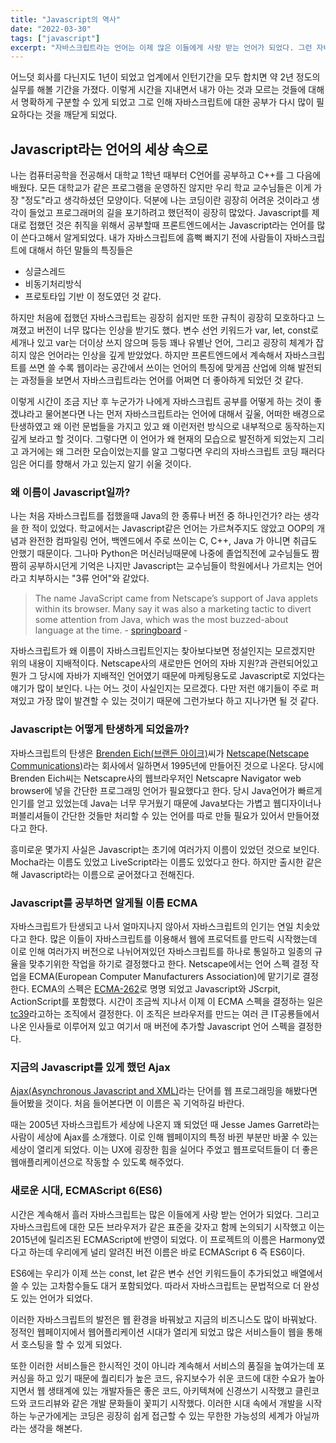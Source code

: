 ```yaml
---
title: "Javascript의 역사"
date: "2022-03-30"
tags: ["javascript"]
excerpt: "자바스크립트라는 언어는 이제 많은 이들에게 사랑 받는 언어가 되었다. 그런 자바스크립트의 역사에 대해서 짧게나마 함께 공유하고 싶어서 이 글을 적어본다. 몇가지 글들을 참고하여 자바스크립트라는 언어에 대한 간략한 배경을 설명해본다."
---
```


어느덧 회사를 다닌지도 1년이 되었고 업계에서 인턴기간을 모두 합치면 약 2년 정도의 실무를 해볼 기간을 가졌다.
이렇게 시간을 지내면서 내가 아는 것과 모르는 것들에 대해서 명확하게 구분할 수 있게 되었고 그로 인해 자바스크립트에 대한
공부가 다시 많이 필요하다는 것을 깨닫게 되었다.

## Javascript라는 언어의 세상 속으로

나는 컴퓨터공학을 전공해서 대학교 1학년 때부터 C언어를 공부하고 C++를 그 다음에 배웠다. 모든 대학교가 같은 프로그램을 운영하진 않지만
우리 학교 교수님들은 이게 가장 "정도"라고 생각하셨던 모양이다. 덕분에 나는 코딩이란 굉장히 어려운 것이라고 생각이 들었고
프로그래머의 길을 포기하려고 했던적이 굉장히 많았다. Javascript를 제대로 접했던 것은 취직을 위해서 공부할때 프론트엔드에서는 Javascript라는 언어를 많이
쓴다고해서 알게되었다. 내가 자바스크립트에 흠뻑 빠지기 전에 사람들이 자바스크립트에 대해서 하던 말들의 특징들은

- 싱글스레드
- 비동기처리방식
- 프로토타입 기반
  이 정도였던 것 같다.

하지만 처음에 접했던 자바스크립트는 굉장히 쉽지만 또한 규칙이 굉장히 모호하다고 느껴졌고 버전이 너무 많다는 인상을 받기도 했다.
변수 선언 키워드가 var, let, const로 세개나 있고 var는 더이상 쓰지 않으며 등등 꽤나 유별난 언어, 그리고
굉장히 체계가 잡히지 않은 언어라는 인상을 깊게 받았었다. 하지만 프론트엔드에서 계속해서 자바스크립트를 쓰면 쓸 수록
웹이라는 공간에서 쓰이는 언어의 특징에 맞게끔 산업에 의해 발전되는 과정들을 보면서 자바스크립트라는 언어를 어쩌면 더 좋아하게 되었던 것 같다.

이렇게 시간이 조금 지난 후 누군가가 나에게 자바스크립트 공부를 어떻게 하는 것이 좋겠냐라고 물어본다면 나는 먼저 자바스크립트라는 언어에 대해서
깊울, 어떠한 배경으로 탄생하였고 왜 이런 문법들을 가지고 있고 왜 이런저런 방식으로 내부적으로 동작하는지 깊게 보라고 할 것이다. 그렇다면 이 언어가 왜
현재의 모습으로 발전하게 되었는지 그리고 과거에는 왜 그러한 모습이었는지를 알고 그렇다면 우리의 자바스크립트 코딩 패러다임은
어디를 향해서 가고 있는지 알기 쉬울 것이다.

### 왜 이름이 Javascript일까?

나는 처음 자바스크립트를 접했을때 Java의 한 종류나 버전 중 하나인건가? 라는 생각을 한 적이 있었다. 학교에서는 Javascript같은 언어는 가르쳐주지도 않았고
OOP의 개념과 완전한 컴파일링 언어, 백엔드에서 주로 쓰이는 C, C++, Java 가 아니면 취급도 안했기 때문이다. 그나마 Python은 머신러닝때문에 나중에
졸업직전에 교수님들도 짬짬히 공부하시던게 기억은 나지만 Javascript는 교수님들이 학원에서나 가르치는 언어라고 치부하시는 "3류 언어"와 같았다.

> The name JavaScript came from Netscape’s support of Java applets within its browser. Many say it was also a marketing tactic to divert some attention from Java, which was the most buzzed-about language at the time. - [springboard](https://www.springboard.com/blog/data-science/history-of-javascript/#:~:text=The%20name%20JavaScript%20came%20from,about%20language%20at%20the%20time.) -

자바스크립트가 왜 이름이 자바스크립트인지는 찾아보다보면 정설인지는 모르겠지만 위의 내용이 지배적이다. Netscape사의 새로만든 언어의 자바 지원?과 관련되어있고
뭔가 그 당시에 자바가 지배적인 언어였기 때문에 마케팅용도로 Javascript로 지었다는 얘기가 많이 보인다. 나는 어느 것이 사실인지는 모르겠다. 다만 저런 얘기들이 주로 퍼져있고 가장 많이 발견할 수 있는 것이기 때문에
그런가보다 하고 지나가면 될 것 같다.

### Javascript는 어떻게 탄생하게 되었을까?

자바스크립트의 탄생은 [Brenden Eich(브랜든 아이크)](https://en.wikipedia.org/wiki/Brendan_Eich)씨가 [Netscape(Netscape Communications)](https://en.wikipedia.org/wiki/Netscape)라는 회사에서 일하면서 1995년에 만들어진 것으로 나온다.
당시에 Brenden Eich씨는 Netscapre사의 웹브라우저인 Netscapre Navigator web browser에 넣을 간단한 프로그래밍 언어가 필요했다고 한다. 당시 Java언어가 빠르게
인기를 얻고 있었는데 Java는 너무 무거웠기 때문에 Java보다는 가볍고 웹디자이너나 퍼블리셔들이 간단한 것들만 처리할 수 있는 언어를 따로 만들 필요가 있어서 만들어졌다고 한다.

흥미로운 몇가지 사실은 Javascript는 초기에 여러가지 이름이 있었던 것으로 보인다. Mocha라는 이름도 있었고 LiveScript라는 이름도 있었다고 한다. 하지만 출시한 같은 해 Javascript라는 이름으로
굳어졌다고 전해진다.

### Javascript를 공부하면 알게될 이름 ECMA

자바스크립트가 탄생되고 나서 얼마지나지 않아서 자바스크립트의 인기는 연일 치솟았다고 한다. 많은 이들이 자바스크립트를 이용해서 웹에 프로덕트를 만드릭 시작했는데
이로 인해 여러가지 버전으로 나뉘어져있던 자바스크립트를 하나로 통일하고 일종의 규율을 맞추기위한 작업을 하기로 결정했다고 한다.
Netscape에서는 언어 스펙 결정 작업을 ECMA(European Computer Manufacturers Association)에 맡기기로 결정한다. ECMA의 스펙은 [ECMA-262](https://www.ecma-international.org/publications-and-standards/standards/ecma-262/)로 명명 되었고 Javascript와 JScrpit, ActionScript를
포함했다. 시간이 조금씩 지나서 이제 이 ECMA 스펙을 결정하는 일은 [tc39](https://tc39.es/)라고하는 조직에서 결정한다. 이 조직은 브라우저를 만드는 여러 큰 IT공룡들에서 나온 인사들로 이루어져 있고 여기서 매 버전에
추가할 Javascript 언어 스펙을 결정한다.

### 지금의 Javascript를 있게 했던 Ajax

[Ajax(Asynchronous Javascript and XML)](https://immagic.com/eLibrary/ARCHIVES/GENERAL/ADTVPATH/A050218G.pdf)라는 단어를 웹 프로그래밍을 해봤다면 들어봤을 것이다. 처음 들어본다면 이 이름은 꼭 기억하길 바란다.

때는 2005년 자바스크립트가 세상에 나온지 꽤 되었던 때 Jesse James Garret라는 사람이 세상에 Ajax를 소개했다. 이로 인해 웹페이지의 특정 바뀐 부분만 바꿀 수 있는
세상이 열리게 되었다. 이는 UX에 굉장한 힘을 실어다 주었고 웹프로덕트들이 더 좋은 웹애플리케이션으로 작동할 수 있도록 해주었다.

### 새로운 시대, ECMAScript 6(ES6)

시간은 계속해서 흘러 자바스크립트는 많은 이들에게 사랑 받는 언어가 되었다. 그리고 자바스크립트에 대한 모든 브라우저가 같은 표준을 갖자고 함께 논의되기 시작했고 이는
2015년에 릴리즈된 ECMAScript에 반영이 되었다. 이 프로젝트의 이름은 Harmony였다고 하는데 우리에게 널리 알려진 버전 이름은 바로 ECMAScript 6 즉 ES6이다.

ES6에는 우리가 이제 쓰는 const, let 같은 변수 선언 키워드들이 추가되었고 배열에서 쓸 수 있는 고차함수들도 대거 포함되었다. 따라서 자바스크립트는 문법적으로 더 완성도 있는 언어가 되었다.

이러한 자바스크립트의 발전은 웹 환경을 바꿔놨고 지금의 비즈니스도 많이 바꿔놨다. 정적인 웹페이지에서 웹어플리케이션 시대가 열리게 되었고 많은 서비스들이 웹을 통해서 호스팅을 할 수 있게 되었다.

또한 이러한 서비스들은 한시적인 것이 아니라 계속해서 서비스의 품질을 높여가는데 포커싱을 하고 있기 때문에 퀄리티가 높은 코드, 유지보수가 쉬운 코드에 대한 수요가 높아지면서 웹 생태계에 있는 개발자들은
좋은 코드, 아키텍쳐에 신경쓰기 시작했고 클린코드와 코드리뷰와 같은 개발 문화들이 꽃피기 시작했다. 이러한 시대 속에서 개발을 시작하는 누군가에게는 코딩은 굉장히 쉽게 접근할 수 있는 무한한 가능성의
세계가 아닐까 라는 생각을 해본다.
